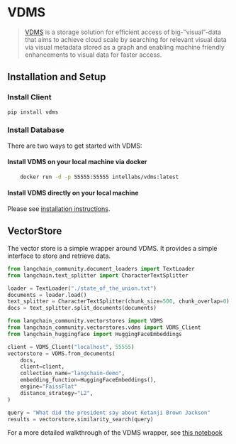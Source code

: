 # VDMS

> [VDMS](https://github.com/IntelLabs/vdms/blob/master/README.md) is a storage solution for efficient access
> of big-”visual”-data that aims to achieve cloud scale by searching for relevant visual data via visual metadata
> stored as a graph and enabling machine friendly enhancements to visual data for faster access.

## Installation and Setup

### Install Client

```bash
pip install vdms
```

### Install Database

There are two ways to get started with VDMS:

#### Install VDMS on your local machine via docker
```bash
    docker run -d -p 55555:55555 intellabs/vdms:latest
```

#### Install VDMS directly on your local machine
Please see [installation instructions](https://github.com/IntelLabs/vdms/blob/master/INSTALL.md).



## VectorStore

The vector store is a simple wrapper around VDMS. It provides a simple interface to store and retrieve data.

```python
from langchain_community.document_loaders import TextLoader
from langchain.text_splitter import CharacterTextSplitter

loader = TextLoader("./state_of_the_union.txt")
documents = loader.load()
text_splitter = CharacterTextSplitter(chunk_size=500, chunk_overlap=0)
docs = text_splitter.split_documents(documents)

from langchain_community.vectorstores import VDMS
from langchain_community.vectorstores.vdms import VDMS_Client
from langchain_huggingface import HuggingFaceEmbeddings

client = VDMS_Client("localhost", 55555)
vectorstore = VDMS.from_documents(
    docs,
    client=client,
    collection_name="langchain-demo",
    embedding_function=HuggingFaceEmbeddings(),
    engine="FaissFlat"
    distance_strategy="L2",
)

query = "What did the president say about Ketanji Brown Jackson"
results = vectorstore.similarity_search(query)
```

For a more detailed walkthrough of the VDMS wrapper, see [this notebook](/docs/integrations/vectorstores/vdms)


